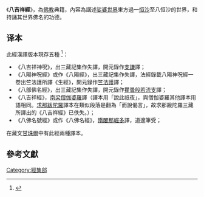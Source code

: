 {{佛教}}
《'''八吉祥經'''》，為[[佛教|佛教]]典籍，內容為講述[[娑婆世界|娑婆世界]]東方過一[[恒沙|恒沙]]至八恒沙的世界，和持誦其世界佛名的功德。

== 译本 ==
此經漢譯版本現存五種 <ref>{{cite book | language = 中文 | author = 中国佛教协会 | coauthors =  | title = 中国佛教 | url =  | date = 1989年 | location =  | publisher = 知识出版社 | id = 第3卷 | isbn =  | pages = 66页 }}</ref>：

*《八吉祥神呪》，出三藏記集作失譯，開元錄作[[支謙|支謙]]譯；
*《八陽神呪經》或作《八陽經》，出三藏記集作失譯，法經錄載八陽神呪經一卷出竺法護所譯《生經》，開元錄作[[竺法護|竺法護]]譯；
*《八部佛名經》，出三藏記集作失譯，開元錄作[[瞿曇般若流支|瞿曇般若流支]]譯；
*《八吉祥經》，[[南梁|南梁]][[僧伽婆羅|僧伽婆羅]]譯（譯本用「說此祇夜」，與僧伽婆羅其他譯本用語相同。[[求那跋陀羅|求那跋陀羅]]譯本在類似段落是翻為「而說偈言」，故求那跋陀羅三藏所譯出的《八吉祥經》已佚失。）；
*《八佛名號經》或作《八佛名經》，[[隋|隋]][[闍那崛多|闍那崛多]]譯，道邃筆受；

在藏文[[甘珠爾|甘珠爾]]中有此經兩種譯本。

==參考文獻==
{{wikisource|八吉祥经}}
<div class="references-small">
<references></references>
</div>

{{China-buddhism-book-jingji}}
{{佛教小作品}}
[[Category:經集部|Category:經集部]]
